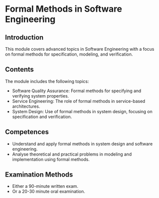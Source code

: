 # Formal Methods in Software Engineering

## Introduction

This module covers advanced topics in Software Engineering with a focus on formal methods for specification, modeling, and verification.

## Contents

The module includes the following topics:

- Software Quality Assurance: Formal methods for specifying and verifying system properties.
- Service Engineering: The role of formal methods in service-based architectures.
- System Design: Use of formal methods in system design, focusing on specification and verification.

## Competences

- Understand and apply formal methods in system design and software engineering.
- Analyse theoretical and practical problems in modeling and implementation using formal methods.

## Examination Methods

- Either a 90-minute written exam.
- Or a 20-30 minute oral examination.
